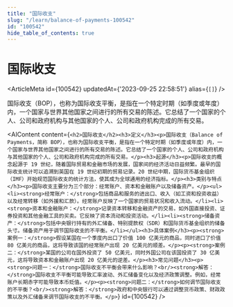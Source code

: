 ```yaml
---
title: "国际收支"
slug: "/learn/balance-of-payments-100542"
id: "100542"
hide_table_of_contents: true
---
```



# 国际收支

<ArticleMeta id={100542} updatedAt={'2023-09-25 22:58:51'} alias={`[]`} />
<div className='border-solid border-b border-t-0 my-4 border-[var(--ifm-color-gray-300)]' />

国际收支（BOP），也称为国际收支平衡，是指在一个特定时期（如季度或年度）内，一个国家与世界其他国家之间进行的所有交易的陈述。它总结了一个国家的个人、公司和政府机构与其他国家的个人、公司和政府机构完成的所有交易。

<AIContent content={`<h2>国际收支</h2><h3>定义</h3><p>国际收支（Balance of Payments，简称 BOP），也称为国际收支平衡，是指在一个特定时期（如季度或年度）内，一个国家与世界其他国家之间进行的所有交易的陈述。它总结了一个国家的个人、公司和政府机构与其他国家的个人、公司和政府机构完成的所有交易。</p><h3>起源</h3><p>国际收支的概念起源于 19 世纪，随着国际贸易和金融市场的发展，国家间的经济活动日益频繁。最早的国际收支统计可以追溯到英国在 19 世纪初期的贸易记录。20 世纪中期，国际货币基金组织（IMF）开始规范国际收支的统计方法，使其成为全球通用的经济指标。</p><h3>类别与特点</h3><p>国际收支主要分为三个部分：经常账户、资本和金融账户以及储备资产。</p><ul><li><strong>经常账户：</strong>包括商品和服务的进出口、收入（如工资和投资收益）以及经常转移（如外援和汇款）。经常账户反映了一个国家的贸易状况和收入流动。</li><li><strong>资本和金融账户：</strong>记录资本转移和金融资产的交易，如外国直接投资、证券投资和其他金融工具的买卖。它反映了资本流动和投资活动。</li><li><strong>储备资产：</strong>包括中央银行持有的外汇储备、特别提款权（SDR）和国际货币基金组织的储备头寸。储备资产用于调节国际收支的不平衡。</li></ul><h3>具体案例</h3><p><strong>案例一：</strong>假设某国在一个季度内出口了价值 100 亿美元的商品，同时进口了价值 80 亿美元的商品，这将导致该国的经常账户出现 20 亿美元的顺差。</p><p><strong>案例二：</strong>某国的公司在国外投资了 50 亿美元，同时外国公司在该国投资了 30 亿美元，这将导致资本和金融账户出现 20 亿美元的逆差。</p><h3>常见问题</h3><p><strong>问题一：</strong>国际收支不平衡会带来什么影响？<br/><strong>解答：</strong>国际收支不平衡可能导致汇率波动、外汇储备变化以及经济政策调整。例如，经常账户长期赤字可能导致本币贬值。</p><p><strong>问题二：</strong>如何调节国际收支的不平衡？<br/><strong>解答：</strong>政府和中央银行可以通过调整货币政策、财政政策以及外汇储备来调节国际收支的不平衡。</p>`} id={100542} />
